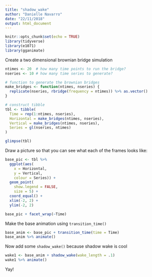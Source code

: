 ```yaml
---
title: "shadow_wake"
author: "Danielle Navarro"
date: "22/11/2018"
output: html_document
---
```


```r
knitr::opts_chunk$set(echo = TRUE)
library(tidyverse)
library(e1071)
library(gganimate)
```


Create a two dimensional brownian bridge simulation

```r
ntimes <- 20  # how many time points to run the bridge?
nseries <- 10 # how many time series to generate?

# function to generate the brownian bridges
make_bridges <- function(ntimes, nseries) {
  replicate(nseries, rbridge(frequency = ntimes)) %>% as.vector()
}

# construct tibble
tbl <- tibble(
  Time = rep(1:ntimes, nseries),
  Horizontal = make_bridges(ntimes, nseries),
  Vertical = make_bridges(ntimes, nseries),
  Series = gl(nseries, ntimes)
)

glimpse(tbl)
```

Draw a picture so that you can see what each of the frames looks like:

```r
base_pic <- tbl %>%
  ggplot(aes(
    x = Horizontal, 
    y = Vertical, 
    colour = Series)) + 
  geom_point(
    show.legend = FALSE,
    size = 5) + 
  coord_equal() + 
  xlim(-2, 2) + 
  ylim(-2, 2)

base_pic + facet_wrap(~Time)
```

Make the base animation using `transition_time()`

```r
base_anim <- base_pic + transition_time(time = Time) 
base_anim %>% animate()
```

Now add some `shadow_wake()` because shadow wake is cool

```r
wake1 <- base_anim + shadow_wake(wake_length = .1)
wake1 %>% animate()
```

Yay! 




